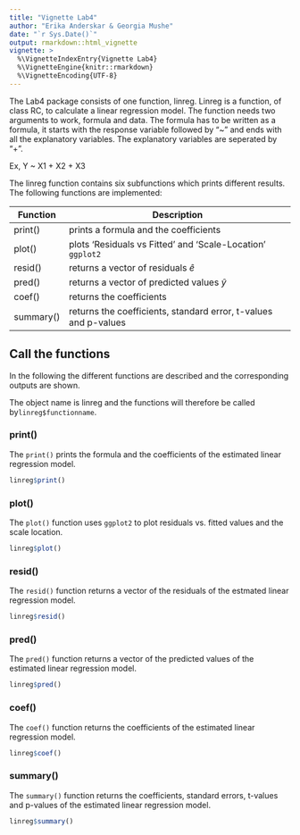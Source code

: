 ```yaml
---
title: "Vignette Lab4"
author: "Erika Anderskar & Georgia Mushe"
date: "`r Sys.Date()`"
output: rmarkdown::html_vignette
vignette: >
  %\VignetteIndexEntry{Vignette Lab4}
  %\VignetteEngine{knitr::rmarkdown}
  %\VignetteEncoding{UTF-8}
---
```


The Lab4 package consists of one function, linreg. Linreg is a function, of class RC, to calculate a linear regression model. The function needs two arguments to work, formula and data. The formula has to be written as a formula, it starts with the response variable followed by "~" and ends with all the explanatory variables. The explanatory variables are seperated by "+".

Ex, Y ~ X1 + X2 + X3

The linreg function contains six subfunctions which prints different results. The following functions are implemented:

| Function  | Description                                                               |
|-----------|---------------------------------------------------------------------------|
| print()   | prints a formula and the coefficients                                     |
| plot()    | plots 'Residuals vs Fitted' and 'Scale-Location' `ggplot2`                |
| resid()   | returns a vector of residuals $\hat{e}$                                   |
| pred()    | returns a vector of predicted values $\hat{y}$                            |
| coef()    | returns the coefficients                                                  |
| summary() | returns the coefficients, standard error, t-values and p-values           |



## Call the functions

In the following the different functions are described and the corresponding outputs are shown.

The object name is linreg and the functions will therefore be called by`linreg$functionname`.

### print()

The `print()` prints the formula and the coefficients of the estimated linear regression model.

```r
linreg$print()
```
### plot()

The `plot()` function uses `ggplot2` to plot residuals vs. fitted values and the scale location.

```r
linreg$plot()
```


### resid()
The `resid()` function returns a vector of the residuals of the estmated linear regression model.
```r
linreg$resid()

```

### pred()
The `pred()` function returns a vector of the predicted values of the estimated linear regression model.
```r
linreg$pred()
```

### coef()
The `coef()` function returns the coefficients of the estimated linear regression model.
```r
linreg$coef()
```

### summary()
The `summary()` function returns the coefficients, standard errors, t-values and p-values of the estimated linear regression model.
```r
linreg$summary()
```

